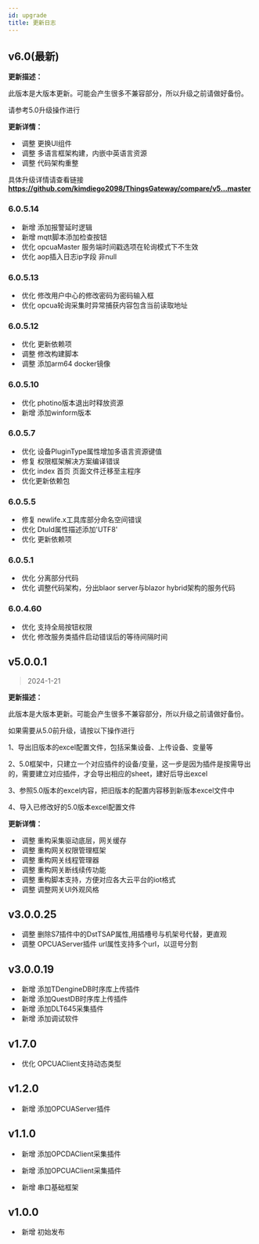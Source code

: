 ```yaml
---
id: upgrade
title: 更新日志
---
```




## v6.0(最新)

**更新描述：**

此版本是大版本更新。可能会产生很多不兼容部分，所以升级之前请做好备份。

请参考5.0升级操作进行

**更新详情：**

- &nbsp;<Tag>调整</Tag> 更换UI组件
- &nbsp;<Tag>调整</Tag> 多语言框架构建，内嵌中英语言资源
- &nbsp;<Tag>调整</Tag> 代码架构重整


具体升级详情请查看链接  **https://github.com/kimdiego2098/ThingsGateway/compare/v5...master**


### 6.0.5.14

- &nbsp;<Tag>新增</Tag> 添加报警延时逻辑
- &nbsp;<Tag>新增</Tag> mqtt脚本添加检查按钮
- &nbsp;<Tag>优化</Tag> opcuaMaster 服务端时间戳选项在轮询模式下不生效
- &nbsp;<Tag>优化</Tag>  aop插入日志ip字段 非null

### 6.0.5.13

- &nbsp;<Tag>优化</Tag>  修改用户中心的修改密码为密码输入框
- &nbsp;<Tag>优化</Tag>  opcua轮询采集时异常捕获内容包含当前读取地址

### 6.0.5.12

- &nbsp;<Tag>优化</Tag>  更新依赖项
- &nbsp;<Tag>调整</Tag>  修改构建脚本
- &nbsp;<Tag>调整</Tag>  添加arm64 docker镜像


### 6.0.5.10

- &nbsp;<Tag>优化</Tag>  photino版本退出时释放资源
- &nbsp;<Tag>新增</Tag>  添加winform版本

### 6.0.5.7

- &nbsp;<Tag>优化</Tag> 设备PluginType属性增加多语言资源键值
- &nbsp;<Tag>修复</Tag> 权限框架解决方案编译错误
- &nbsp;<Tag>优化</Tag> index 首页 页面文件迁移至主程序
- &nbsp;<Tag>优化</Tag>更新依赖包

### 6.0.5.5

- &nbsp;<Tag>修复</Tag> newlife.x工具库部分命名空间错误
- &nbsp;<Tag>优化</Tag> DtuId属性描述添加'UTF8'
- &nbsp;<Tag>优化</Tag> 更新依赖项

### 6.0.5.1

- &nbsp;<Tag>优化</Tag> 分离部分代码
- &nbsp;<Tag>优化</Tag> 调整代码架构，分出blaor server与blazor hybrid架构的服务代码

### 6.0.4.60

- &nbsp;<Tag>优化</Tag> 支持全局按钮权限
- &nbsp;<Tag>优化</Tag> 修改服务类插件启动错误后的等待间隔时间


## v5.0.0.1
> 2024-1-21

**更新描述：**

此版本是大版本更新。可能会产生很多不兼容部分，所以升级之前请做好备份。

如果需要从5.0前升级，请按以下操作进行

1、导出旧版本的excel配置文件，包括采集设备、上传设备、变量等

2、5.0框架中，只建立一个对应插件的设备/变量，这一步是因为插件是按需导出的，需要建立对应插件，才会导出相应的sheet，建好后导出excel

3、参照5.0版本的excel内容，把旧版本的配置内容移到新版本excel文件中

4、导入已修改好的5.0版本excel配置文件

**更新详情：**

- &nbsp;<Tag>调整</Tag> 重构采集驱动底层，网关缓存
- &nbsp;<Tag>调整</Tag> 重构网关权限管理框架
- &nbsp;<Tag>调整</Tag> 重构网关线程管理器
- &nbsp;<Tag>调整</Tag> 重构网关断线续传功能
- &nbsp;<Tag>调整</Tag> 重构脚本支持，方便对应各大云平台的iot格式
- &nbsp;<Tag>调整</Tag> 调整网关UI外观风格



## v3.0.0.25

- &nbsp;<Tag>调整</Tag> 删除S7插件中的DstTSAP属性,用插槽号与机架号代替，更直观
- &nbsp;<Tag>调整</Tag> OPCUAServer插件 url属性支持多个url，以逗号分割

## v3.0.0.19

- &nbsp;<Tag>新增</Tag> 添加TDengineDB时序库上传插件
- &nbsp;<Tag>新增</Tag> 添加QuestDB时序库上传插件
- &nbsp;<Tag>新增</Tag> 添加DLT645采集插件
- &nbsp;<Tag>新增</Tag> 添加调试软件


## v1.7.0

- &nbsp;<Tag>优化</Tag> OPCUAClient支持动态类型


## v1.2.0

  - &nbsp;<Tag>新增</Tag> 添加OPCUAServer插件

##

## v1.1.0

  - &nbsp;<Tag>新增</Tag> 添加OPCDAClient采集插件

  - &nbsp;<Tag>新增</Tag> 添加OPCUAClient采集插件

  - &nbsp;<Tag>新增</Tag> 串口基础框架

##

## v1.0.0

  - &nbsp;<Tag>新增</Tag> 初始发布


##
